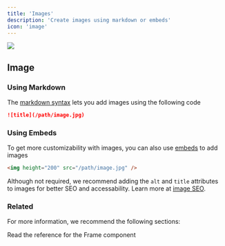 ```yaml
---
title: 'Images'
description: 'Create images using markdown or embeds'
icon: 'image'
---
```


<img
  className="rounded-md"
  src="https://mintlify-assets.b-cdn.net/bigbend.jpg"
/>

## Image

### Using Markdown

The [markdown syntax](https://www.markdownguide.org/basic-syntax/#images) lets you add images using the following code

```md
![title](/path/image.jpg)
```

### Using Embeds

To get more customizability with images, you can also use [embeds](/writing-content/embed) to add images

```html
<img height="200" src="/path/image.jpg" />
```

<Tip>

Although not required, we recommend adding the `alt` and `title` attributes to images for better SEO and accessability. Learn more at [image SEO](https://yoast.com/image-seo-alt-tag-and-title-tag-optimization/).

</Tip>

### Related

For more information, we recommend the following sections:

<Card title="Frame Component Reference" icon="frame" href="/components/frame">
  Read the reference for the Frame component
</Card>
